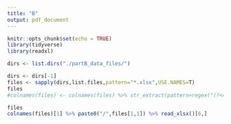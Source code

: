 ```yaml
---
title: "B"
output: pdf_document
---
```


```r
knitr::opts_chunk$set(echo = TRUE)
library(tidyverse)
library(readxl)
```


```r

dirs <- list.dirs("./partB_data_files/")

dirs <- dirs[-1]
files <- sapply(dirs,list.files,pattern="*.xlsx",USE.NAMES=T)
files
#colnames(files) <- colnames(files) %>% str_extract(pattern=regex("(?<=//).+"))

files
colnames(files)[1] %>% paste0("/",files[1,1]) %>% read_xlsx()[6,]

```

